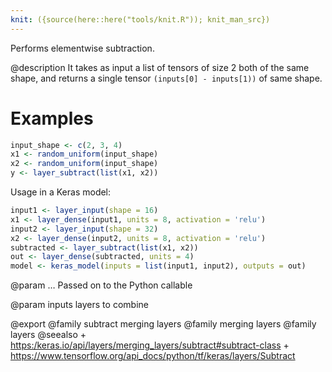 ```yaml
---
knit: ({source(here::here("tools/knit.R")); knit_man_src})
---
```

Performs elementwise subtraction.

@description
It takes as input a list of tensors of size 2 both of the
same shape, and returns a single tensor `(inputs[0] - inputs[1))`
of same shape.

# Examples
```r
input_shape <- c(2, 3, 4)
x1 <- random_uniform(input_shape)
x2 <- random_uniform(input_shape)
y <- layer_subtract(list(x1, x2))
```

Usage in a Keras model:

```r
input1 <- layer_input(shape = 16)
x1 <- layer_dense(input1, units = 8, activation = 'relu')
input2 <- layer_input(shape = 32)
x2 <- layer_dense(input2, units = 8, activation = 'relu')
subtracted <- layer_subtract(list(x1, x2))
out <- layer_dense(subtracted, units = 4)
model <- keras_model(inputs = list(input1, input2), outputs = out)
```

@param ...
Passed on to the Python callable

@param inputs
layers to combine

@export
@family subtract merging layers
@family merging layers
@family layers
@seealso
+ <https:/keras.io/api/layers/merging_layers/subtract#subtract-class>
+ <https://www.tensorflow.org/api_docs/python/tf/keras/layers/Subtract>

